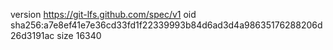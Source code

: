 version https://git-lfs.github.com/spec/v1
oid sha256:a7e8ef41e7e36cd33fd1f22339993b84d6ad3d4a98635176288206d26d3191ac
size 16340
